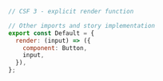 ```js
// CSF 3 - explicit render function

// Other imports and story implementation
export const Default = {
  render: (input) => ({
    component: Button,
    input,
  }),
};
```

